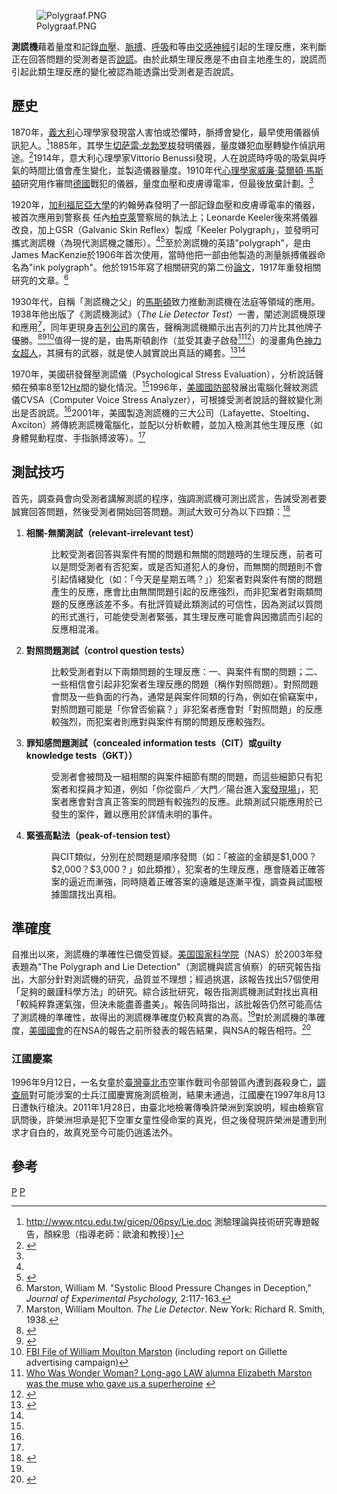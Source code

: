 [[File:Polygraaf.PNG|thumb]]

'''測謊機'''藉着量度和記錄[[血壓|血壓]]、[[脈搏|脈搏]]、[[呼吸_(生理學)|呼吸]]和{{link-en|皮膚導電反應|Galvanic skin response}}等由[[交感神經|交感神經]]引起的生理反應，來判斷正在回答問題的受測者是否[[說謊|說謊]]。由於此類生理反應是不由自主地產生的，說謊而引起此類生理反應的變化被認為能透露出受測者是否說謊。

==歷史==
1870年，[[義大利|義大利]]心理學家{{le|安格洛·摩梭|Angelo Mosso}}發現當人害怕或恐懼時，脈搏會變化，最早使用儀器偵訊犯人。<ref name=ntcu>http://www.ntcu.edu.tw/gicep/06psy/Lie.doc {{Wayback|url=http://www.ntcu.edu.tw/gicep/06psy/Lie.doc |date=20071221052944 }} 測驗理論與技術研究專題報告，顏綵思（指導老師：歐滄和教授）]</ref>1885年，其學生[[切萨雷·龙勃罗梭|切萨雷·龙勃罗梭]]發明儀器，量度嫌犯血壓轉變作偵訊用途。<ref name=nitvl>{{Cite web |url=http://www.nitv1.com/History.htm |title=Nitv Llc<!-- Bot generated title --> |accessdate=2008-06-27 |archive-date=2007-12-03 |archive-url=https://web.archive.org/web/20071203185847/http://www.nitv1.com/History.htm |dead-url=yes }}</ref>1914年，意大利心理學家Vittorio Benussi發現，人在說謊時呼吸的吸氣與呼氣的時間比值會產生變化，並製造儀器量度。1910年代[[心理學家|心理學家]][[威廉·莫爾頓·馬斯頓|威廉·莫爾頓·馬斯頓]]研究用作審問[[德國|德國]]戰犯的儀器，量度血壓和皮膚導電率，但最後放棄計劃。<ref name=nitvl />

1920年，[[加利福尼亞大學|加利福尼亞大學]]的約翰勞森發明了一部記錄血壓和皮膚導電率的儀器，被首次應用到警察長{{link-en|奧古斯都·和麥|August Vollmer}}
任內[[柏克萊|柏克萊]]警察局的執法上；Leonarde Keeler後來將儀器改良，加上GSR（Galvanic Skin Reflex）製成「Keeler Polygraph」，並發明可攜式測謊機（為現代測謊機之雛形）。<ref name=ntcu /><ref>{{Cite web |url=http://www.lie2me.net/thepolygraphmuseum/id12.html |title=Leonarde Keeler and his Instruments<!-- Bot generated title --> |accessdate=2008-06-27 |archive-date=2011-05-03 |archive-url=https://web.archive.org/web/20110503210230/http://www.lie2me.net/thepolygraphmuseum/id12.html |dead-url=no }}</ref>至於測謊機的英語"polygraph"，是由James MacKenzie於1906年首次使用，當時他把一部由他製造的測量脈搏儀器命名為"ink polygraph"。他於1915年寫了相關研究的第二份[[論文|論文]]，1917年重發相關研究的文章。<ref>Marston, William M. "Systolic Blood Pressure Changes in Deception," ''Journal of Experimental Psychology,'' 2:117-163.</ref>

1930年代，自稱「測謊機之父」的[[馬斯頓|馬斯頓]]致力推動測謊機在法庭等領域的應用。1938年他出版了《測謊機測試》（''The Lie Detector Test''）一書，闡述測謊機原理和應用<ref>Marston, William Moulton. ''The Lie Detector''. New York: Richard R. Smith, 1938.</ref>，同年更現身[[吉列公司|吉列公司]]的廣告，聲稱測謊機顯示出吉列的刀片比其他牌子優勝。<ref>{{cite web|publisher=[[理性_(雜誌)|Reason magazine]]|date=2001-05|title=William Marston's Secret Identity|url=http://www.reason.com/news/show/28014.html|access-date=2008-06-27|archive-date=2009-09-03|archive-url=https://web.archive.org/web/20090903153210/http://reason.com/news/show/28014.html|dead-url=no}}</ref><ref>{{Cite web |url=http://www.antipolygraph.org/documents/marston-razor-high-res.pdf |title=Now! Lie Detector Charts Emotional Effects of Shaving - 1938 Gillette Advertisement |access-date=2008-06-27 |archive-date=2018-10-10 |archive-url=https://web.archive.org/web/20181010213555/https://www.antipolygraph.org/documents/marston-razor-high-res.pdf |dead-url=no }}</ref><ref>[http://www.antipolygraph.org/documents/marston-fbi-file.pdf FBI File of William Moulton Marston] {{Wayback|url=http://www.antipolygraph.org/documents/marston-fbi-file.pdf |date=20070621154436 }} (including report on Gillette advertising campaign)</ref>值得一提的是，由馬斯頓創作（並受其妻子啟發<ref name=bu>[http://www.bu.edu/alumni/bostonia/2001/fall/wonderwoman/ Who Was Wonder Woman? Long-ago LAW alumna Elizabeth Marston was the muse who gave us a superheroine] {{webarchive|url=https://web.archive.org/web/20071208045132/http://www.bu.edu/alumni/bostonia/2001/fall/wonderwoman/ |date=2007-12-08 }}</ref><ref name=outtowns>{{Cite web |url=http://query.nytimes.com/gst/fullpage.html?res=9E0CE1DF1539F93BA25751C0A964958260&sec=&spon=&pagewanted=print |title=OUR TOWNS; She's Behind the Match For That Man of Steel |access-date=2008-06-27 |archive-date=2009-02-14 |archive-url=https://web.archive.org/web/20090214142359/http://query.nytimes.com/gst/fullpage.html?res=9E0CE1DF1539F93BA25751C0A964958260&sec=&spon=&pagewanted=print |dead-url=no }}</ref>）的漫畫角色[[神力女超人|神力女超人]]，其擁有的武器{{link-en|誠實套索|Lasso of Truth}}，就是使人誠實說出真話的繩套。<ref>{{Cite web |url=http://books.google.com/books?id=USg-j9esZagC&pg=PA295&lpg=PA295&dq=wonder+woman+%22magic+lasso%22+marston+polygraph&source=web&ots=eL7W48wYVZ&sig=znyHik1Ucdr6yQUsZKn1jTpe4MI |title=''The Polygraph and Lie Detection'', p.295 |access-date=2008-06-27 |archive-date=2013-12-13 |archive-url=https://web.archive.org/web/20131213163455/http://books.google.com/books?id=USg-j9esZagC&pg=PA295&lpg=PA295&dq=wonder+woman+%22magic+lasso%22+marston+polygraph&source=web&ots=eL7W48wYVZ&sig=znyHik1Ucdr6yQUsZKn1jTpe4MI |dead-url=no }}</ref><ref name=bu />

1970年，美國{{link-en|Dektor C/S 公司|Dektor Counterintelligence and Security Inc.}}研發聲壓測謊儀（Psychological Stress Evaluation），分析說話聲頻在頻率8至12[[Hz|Hz]]間的變化情況。<ref name=ntcu />1996年，[[美國國防部|美國國防部]]發展出電腦化聲紋測謊儀CVSA（Computer Voice Stress Analyzer），可根據受測者說話的聲紋變化測出是否說謊。<ref name=ntcu />2001年，美國製造測謊機的三大公司（Lafayette、Stoelting、Axciton）將傳統測謊機電腦化，並配以分析軟體，並加入檢測其他生理反應（如身體晃動程度、手指脈搏波等）。<ref name=ntcu />

==測試技巧==
首先，調查員會向受測者講解測謊的程序，強調測謊機可測出謊言，告誡受測者要誠實回答問題，然後受測者開始回答問題。測試大致可分為以下四類：<ref name=nap>{{Cite web |url=http://www.nap.edu/catalog.php?record_id=10420 |title=''The Polygraph and Lie Detection'', The National Academies Press |access-date=2008-06-28 |archive-date=2014-10-09 |archive-url=https://web.archive.org/web/20141009022845/http://www.nap.edu/catalog.php?record_id=10420 |dead-url=no }}</ref>
#'''相關-無關測試（relevant-irrelevant test）'''
#:比較受測者回答與案件有關的問題和無關的問題時的生理反應，前者可以是問受測者有否犯案，或是否知道犯人的身份，而無關的問題則不會引起情緒變化（如：「今天是星期五嗎？」）犯案者對與案件有關的問題產生的反應，應會比由無關問題引起的反應強烈，而非犯案者對兩類問題的反應應該差不多。有批評質疑此類測試的可信性，因為測試以質問的形式進行，可能使受測者緊張，其生理反應可能會與因撒謊而引起的反應相混淆。
#'''對照問題測試（control question tests）'''
#:比較受測者對以下兩類問題的生理反應：一、與案件有關的問題；二、一些相信會引起非犯案者生理反應的問題（稱作對照問題）。對照問題會問及一些負面的行為，通常是與案件同類的行為，例如在偷竊案中，對照問題可能是「你曾否偷竊？」非犯案者應會對「對照問題」的反應較強烈，而犯案者則應對與案件有關的問題反應較強烈。
#'''罪知感問題測試（concealed information tests（CIT）或guilty knowledge tests（GKT））'''
#:受測者會被問及一組相關的與案件細節有關的問題，而這些細節只有犯案者和探員才知道，例如「你從窗戶／大門／陽台進入[[案發現場|案發現場]]」，犯案者應會對含真正答案的問題有較強烈的反應。此類測試只能應用於已發生的案件，難以應用於詳情未明的事件。
#'''緊張高點法（peak-of-tension test）'''
#:與CIT類似，分別在於問題是順序發問（如：「被盜的金額是$1,000？$2,000？$3,000？」如此類推），犯案者的生理反應，應會隨着正確答案的逼近而漸強，同時隨着正確答案的遠離是逐漸平復，調查員試圖根據圖譜找出真相。

==準確度==
自推出以來，測謊機的準確性已備受質疑。[[美国国家科学院|美国国家科学院]]（NAS）於2003年發表題為"The Polygraph and Lie Detection"（測謊機與謊言偵察）的研究報告指出，大部分針對測謊機的研究，品質並不理想；經過挑選，該報告找出57個使用「足夠的嚴謹科學方法」的研究。綜合該批研究，報告指測謊機測試對找出真相「較純粹靠運氣強，但決未能盡善盡美」。報告同時指出，該批報告仍然可能高估了測謊機的準確性，故得出的測謊機準確度仍較真實的為高。<ref name=nap />對於測謊機的準確度，[[美國國會|美國國會]]的{{link-en|美國科技評鑑處|Office of Technology Assessment}}在NSA的報告之前所發表的報告結果，與NSA的報告相符。<ref name=ota>{{Cite web |url=http://www.fas.org/sgp/othergov/polygraph/ota/ |title=''Scientific Validity of Polygraph Testing: A Research Review and Evaluation'' Washington, D. C.: U.S. Congress, Office of Technology Assessment, OTA-TM-H-15, November 1983 |access-date=2008-06-29 |archive-date=2021-03-05 |archive-url=https://web.archive.org/web/20210305170427/https://fas.org/sgp/othergov/polygraph/ota/ |dead-url=no }}</ref>
===江國慶案===
{{main|江國慶案}}
1996年9月12日，一名女童於[[臺灣|臺灣]][[臺北市|臺北市]]空軍作戰司令部營區內遭到姦殺身亡，[[法務部調查局|調查局]]對可能涉案的士兵江國慶實施測謊檢測，結果未通過，江國慶在1997年8月13日遭執行槍決。2011年1月28日，由臺北地檢署傳喚許榮洲到案說明，經由檢察官訊問後，許榮洲坦承是犯下空軍女童性侵命案的真兇，但之後發現許榮洲是遭到刑求才自白的，故真兇至今可能仍逍遙法外。

==參考==
{{reflist|2}}

{{Pseudoscience}}
{{Authority control}}

[[Category:生理学仪器|P]]
[[Category:法医设备|P]]